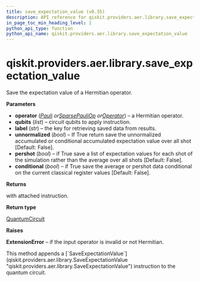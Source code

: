 ```yaml
---
title: save_expectation_value (v0.35)
description: API reference for qiskit.providers.aer.library.save_expectation_value in qiskit v0.35
in_page_toc_min_heading_level: 1
python_api_type: function
python_api_name: qiskit.providers.aer.library.save_expectation_value
---
```


<span id="qiskit-providers-aer-library-save-expectation-value" />

# qiskit.providers.aer.library.save\_expectation\_value

<Function id="qiskit.providers.aer.library.save_expectation_value" isDedicatedPage={true} github="https://github.com/qiskit/qiskit-aer/tree/stable/0.10/qiskit/providers/aer/library/save_instructions/save_expectation_value.py" signature="save_expectation_value(self, operator, qubits, label='expectation_value', unnormalized=False, pershot=False, conditional=False)">
  Save the expectation value of a Hermitian operator.

  **Parameters**

  *   **operator** ([*Pauli*](qiskit.quantum_info.Pauli "qiskit.quantum_info.Pauli")  *or*[*SparsePauliOp*](qiskit.quantum_info.SparsePauliOp "qiskit.quantum_info.SparsePauliOp")  *or*[*Operator*](qiskit.quantum_info.Operator "qiskit.quantum_info.Operator")) – a Hermitian operator.
  *   **qubits** (*list*) – circuit qubits to apply instruction.
  *   **label** (*str*) – the key for retrieving saved data from results.
  *   **unnormalized** (*bool*) – If True return save the unnormalized accumulated or conditional accumulated expectation value over all shot \[Default: False].
  *   **pershot** (*bool*) – if True save a list of expectation values for each shot of the simulation rather than the average over all shots \[Default: False].
  *   **conditional** (*bool*) – if True save the average or pershot data conditional on the current classical register values \[Default: False].

  **Returns**

  with attached instruction.

  **Return type**

  [QuantumCircuit](qiskit.circuit.QuantumCircuit "qiskit.circuit.QuantumCircuit")

  **Raises**

  **ExtensionError** – if the input operator is invalid or not Hermitian.

  <Admonition title="Note" type="note">
    This method appends a [`SaveExpectationValue`](qiskit.providers.aer.library.SaveExpectationValue "qiskit.providers.aer.library.SaveExpectationValue") instruction to the quantum circuit.
  </Admonition>
</Function>

